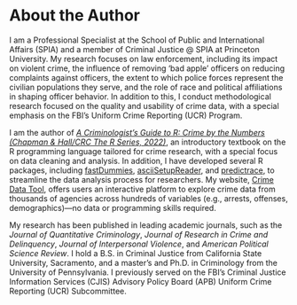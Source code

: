 # About the Author {-}

I am a Professional Specialist at the School of Public and International Affairs (SPIA) and a member of Criminal Justice @ SPIA at Princeton University. My research focuses on law enforcement, including its impact on violent crime, the influence of removing 'bad apple' officers on reducing complaints against officers, the extent to which police forces represent the civilian populations they serve, and the role of race and political affiliations in shaping officer behavior. In addition to this, I conduct methodological research focused on the quality and usability of crime data, with a special emphasis on the FBI's Uniform Crime Reporting (UCR) Program.

I am the author of *[A Criminologist's Guide to R: Crime by the Numbers (Chapman & Hall/CRC The R Series, 2022)](https://www.routledge.com/A-Criminologists-Guide-to-R-Crime-by-the-Numbers/Kaplan/p/book/9781032244075)*, an introductory textbook on the R programming language tailored for crime research, with a special focus on data cleaning and analysis. In addition, I have developed several R packages, including [fastDummies](https://jacobkap.github.io/fastDummies/), [asciiSetupReader](https://jacobkap.github.io/asciiSetupReader/), and [predictrace](https://jacobkap.github.io/predictrace/), to streamline the data analysis process for researchers. My website, [Crime Data Tool](https://crimedatatool.com/), offers users an interactive platform to explore crime data from thousands of agencies across hundreds of variables (e.g., arrests, offenses, demographics)—no data or programming skills required.

My research has been published in leading academic journals, such as the *Journal of Quantitative Criminology*, *Journal of Research in Crime and Delinquency*, *Journal of Interpersonal Violence*, and *American Political Science Review*. I hold a B.S. in Criminal Justice from California State University, Sacramento, and a master's and Ph.D. in Criminology from the University of Pennsylvania. I previously served on the FBI’s Criminal Justice Information Services (CJIS) Advisory Policy Board (APB) Uniform Crime Reporting (UCR) Subcommittee.